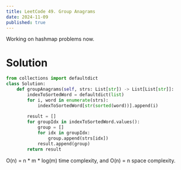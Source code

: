 ```yaml
---
title: LeetCode 49. Group Anagrams
date: 2024-11-09
published: true
---
```


Working on hashmap problems now. 

# Solution
```python
from collections import defaultdict
class Solution:
    def groupAnagrams(self, strs: List[str]) -> List[List[str]]:
        indexToSortedWord = defaultdict(list)
        for i, word in enumerate(strs):
            indexToSortedWord[str(sorted(word))].append(i)
        
        result = []
        for groupIdx in indexToSortedWord.values():
            group = []
            for idx in groupIdx:
                group.append(strs[idx])
            result.append(group)
        return result 
```
O(n) = n * m * log(m) time complexity, and O(n) = n space complexity.
